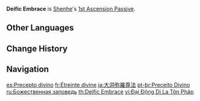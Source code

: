 {{Talent Infobox
|image         = Talent Deific Embrace.png
|character     = Shenhe
|type          = 1st Ascension Passive
|info          = An active character within the field created by [[Divine Maiden's Deliverance]] gains 15% {{Color|Cryo DMG Bonus}}.
|utility1      = Cryo DMG Bonus
}}
'''Deific Embrace''' is [[Shenhe]]'s [[1st Ascension Passive]].

==Other Languages==
{{Other Languages
|en      = Deific Embrace
|zhs     = 大洞弥罗尊法
|zhs_rm  = Dàdòng Míluó Zūnfǎ
|zht     = 大洞彌羅尊法
|zht_rm  = Dàdòng Míluó Zūnfǎ
|zh_tl   = Deific Law of Great {{w|Maitreya}}
|ja      = 大洞弥羅尊法
|ja_rm   = Daidou Mira Sonbou{{Assumed}}
|ja_tl   = Valuable Rules Greatly Spreading in a Big Cave{{Sino|ja}}
|ko      = 대동미라존법
|ko_tl   = Deific Law of Great Maitreya
|es      = Precepto divino
|es_tl   = Divine Prescript
|fr      = Étreinte divine
|fr_tl   = Divine Embrace
|ru      = Божественная заповедь
|ru_tl   = Divine Commandment
|th      = Deific Embrace
|vi      = {{tt|Đại Động Di La Tôn Pháp|大洞彌羅尊法}}
|vi_tl   = Deific Law of Great Maitreya{{Sino|vi}}
|de      = Göttliche Umarmung
|de_tl   = Divine Embrace
|id      = Deific Embrace
|pt      = Preceito Divino
|pt_tl   = Divine Precept
|tr      = Kutsal Kaide
|tr_tl   = Sacred Base
|it      = Abbraccio deifico
|it_tl   = Deific Embrace
}}

==Change History==
{{Change History|2.4}}

==Navigation==
{{Talent Navbox|Shenhe}}

[[es:Precepto divino]]
[[fr:Étreinte divine]]
[[ja:大洞弥羅尊法]]
[[pt-br:Preceito Divino]]
[[ru:Божественная заповедь]]
[[th:Deific Embrace]]
[[vi:Đại Động Di La Tôn Pháp]]
